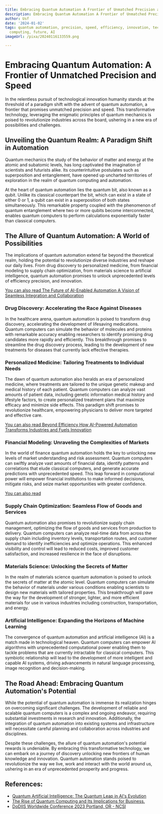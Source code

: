 ```yaml
---
title: Embracing Quantum Automation A Frontier of Unmatched Precision and Speed
description: Embracing Quantum Automation A Frontier of Unmatched Precision and Speed
author: Usf
date: '2024-01-02'
tags: quantum automation, precision, speed, efficiency, innovation, technology, automation,
  computing, future, AI
imageUrl: /pixa/20240116133559.png

---
```

# Embracing Quantum Automation:  A Frontier of Unmatched Precision and Speed

In the relentless pursuit of technological innovation humanity stands at the threshold of a paradigm shift with the  advent of quantum automation, a frontier that promises unmatched precision and  speed.  This  transformative  technology, leveraging the enigmatic principles of quantum mechanics is poised to revolutionize industries across the board, ushering in  a new era of possibilities and challenges.

## Unveiling the Quantum Realm: A Paradigm Shift in Automation

Quantum mechanics the  study of the behavior of  matter and energy at the atomic and subatomic levels, has long captivated the imagination of scientists and futurists alike. Its counterintuitive postulates such as superposition  and entanglement, have opened up uncharted territories of  exploration in the realm of quantum computing and automation.

At the heart of quantum automation lies the quantum bit, also known as  a qubit. Unlike its classical counterpart the bit, which can exist in a state of  either 0 or 1, a qubit can exist in a superposition of both states simultaneously. This remarkable property coupled with the phenomenon of  quantum entanglement where  two  or more qubits become interconnected, enables quantum computers to perform calculations exponentially faster than classical computers.

## The Allure  of Quantum Automation: A World of Possibilities

The implications of  quantum automation extend far beyond the theoretical realm, holding the potential to  revolutionize diverse industries and  reshape our daily lives.  From drug discovery to personalized medicine, from financial modeling to supply chain optimization, from materials science to artificial intelligence, quantum automation promises to unlock  unprecedented levels of  efficiency precision, and innovation.

[You can also read The Future of AI-Enabled Automation A Vision of Seamless Integration and Collaboration](The%20Future%20of%20AI-Enabled%20Automation%20A%20Vision%20of%20Seamless%20Integration%20and%20Collaboration)


### Drug Discovery:  Accelerating the Race Against Diseases

In the healthcare  arena, quantum  automation  is poised  to  transform drug discovery, accelerating the development of lifesaving medications. Quantum computers can simulate the behavior of molecules and proteins with remarkable accuracy enabling  researchers to identify promising drug candidates more rapidly and efficiently. This breakthrough promises to streamline the drug discovery process, leading to the  development of new treatments for diseases that currently lack effective therapies.

### Personalized  Medicine: Tailoring Treatments to Individual Needs

The  dawn of quantum automation also heralds an era  of personalized medicine, where treatments are tailored to  the unique  genetic makeup  and medical history of each  patient. Quantum computers  can analyze vast amounts of patient data, including genetic information medical history  and  lifestyle factors, to create personalized treatment plans that maximize efficacy and minimize side effects. This paradigm shift promises to revolutionize healthcare, empowering physicians to deliver more targeted and effective care.

[You can also read Beyond Efficiency How AI-Powered Automation Transforms Industries and Fuels Innovation](Beyond%20Efficiency%20How%20AI-Powered%20Automation%20Transforms%20Industries%20and%20Fuels%20Innovation)


### Financial Modeling: Unraveling the Complexities of Markets

In the world of finance quantum automation holds the key to unlocking new levels  of market understanding and risk assessment. Quantum computers  can swiftly analyze vast amounts of financial data, identify  patterns and correlations that elude classical computers, and generate accurate predictions with  unprecedented speed. This leap  forward in computational power will empower financial institutions to make informed decisions, mitigate  risks, and seize market opportunities with greater confidence.

[You can also read ]()


###  Supply Chain Optimization: Seamless Flow of Goods  and Services

Quantum  automation also promises to revolutionize supply chain management,  optimizing the flow of goods and services from production to delivery. Quantum computers  can analyze real-time data from  across the supply chain including inventory levels, transportation routes, and customer demand to  identify inefficiencies and  optimize operations. This enhanced visibility and control will lead  to reduced costs, improved customer satisfaction, and increased resilience in the face of disruptions.

### Materials Science: Unlocking the Secrets of Matter

In the realm of materials  science quantum  automation is poised to  unlock the  secrets  of matter at the atomic level. Quantum computers can simulate the behavior of materials under various conditions enabling scientists to design new materials with tailored properties. This breakthrough will pave the way for the development of stronger, lighter, and more efficient materials for use in various industries including construction,  transportation, and energy.

### Artificial Intelligence: Expanding the Horizons of Machine Learning

The  convergence of quantum automation and artificial intelligence (AI) is a match made in technological heaven.  Quantum computers can empower AI algorithms with unprecedented computational power  enabling them to tackle problems that are currently intractable for classical computers. This symbiotic  relationship will lead  to the  development of more intelligent and capable AI systems, driving advancements in natural language processing, image recognition and decision-making.

## The  Road  Ahead: Embracing Quantum  Automation's Potential

While the potential of quantum automation is immense its realization hinges on overcoming  significant challenges. The development  of reliable and scalable quantum computers is a complex and ongoing endeavor, requiring substantial investments in  research and innovation.  Additionally,  the integration of quantum automation  into existing systems and infrastructure will necessitate careful planning and collaboration across industries and disciplines.

Despite these challenges,  the allure  of quantum automation's potential rewards  is undeniable. By embracing this transformative technology, we can embark on a journey of  discovery unlocking new frontiers of human knowledge and innovation. Quantum automation stands poised to  revolutionize the way  we live, work and interact with the world around us, ushering in an era of unprecedented prosperity and  progress.

## References:
- [Quantum Artificial Intelligence: The Quantum Leap in AI's Evolution](https://www.linkedin.com/pulse/quantum-artificial-intelligence-leap-ais-evolution-neil-sahota)
- [The Rise of Quantum Computing and Its Implications for Business.](https://pcsite.co.uk/quantum-computing-in-business-implications-of-quantum-computing/)
- [DoDIIS Worldwide Conference 2023 Portland, OR - NCSI](https://www.ncsi.com/event/dodiis/)
